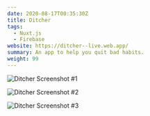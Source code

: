 ```yaml
---
date: 2020-08-17T00:35:30Z
title: Ditcher
tags:
  - Nuxt.js
  - Firebase
website: https://ditcher--live.web.app/
summary: An app to help you quit bad habits.
weight: 99
---
```


<div className="grid grid-cols-1 md:grid-cols-3 gap-6">

![Ditcher Screenshot #1](/static/images/content/screen-shot-2020-08-17-at-12-04-02-am.png)

![Ditcher Screenshot #2](/static/images/content/screen-shot-2020-08-17-at-12-05-51-am.png)

![Ditcher Screenshot #3](/static/images/content/screen-shot-2020-08-17-at-12-05-57-am.png)

</div>
